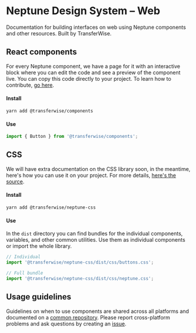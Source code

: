 
# Neptune Design System – Web

Documentation for building interfaces on web using Neptune components and other resources. Built by TransferWise.

## React components <PackageVersion version={componentPackage.version} />

For every Neptune component, we have a page for it with an interactive block where you can edit the code and see a preview of the component live. You can copy this code directly to your project. To learn how to contribute, [go here](https://github.com/transferwise/neptune-web/tree/master/packages/components).

#### Install

```
yarn add @transferwise/components
```

#### Use

```js
import { Button } from '@transferwise/components';
```

## CSS <PackageVersion version={cssPackage.version} />

We will have extra documentation on the CSS library soon, in the meantime, here's how you can use it on your project. For more details, [here's the source](https://github.com/transferwise/neptune-web/tree/master/packages/css).

#### Install

```
yarn add @transferwise/neptune-css
```

#### Use

In the `dist` directory you can find bundles for the individual components, variables, and other common utilities. Use them as individual components or import the whole library.

```js
// Individual
import '@transferwise/neptune-css/dist/css/buttons.css';

// Full bundle
import '@transferwise/neptune-css/dist/css/neptune.css';
```

## Usage guidelines

Guidelines on when to use components are shared across all platforms and documented on a [common repository](https://github.com/transferwise/neptune). Please report cross-platform problems and ask questions by creating an [issue](https://github.com/transferwise/neptune/issues).
